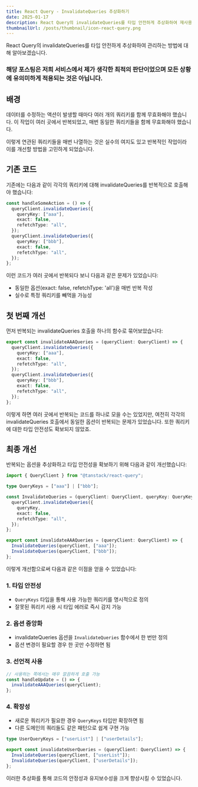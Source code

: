 ```yaml
---
title: React Query - InvalidateQueries 추상화하기
date: 2025-01-17
description: React Query의 invalidateQueries를 타입 안전하게 추상화하여 재사용성을 높이는 방법
thumbnailUrl: /posts/thumbnail/icon-react-query.png
---
```


React Query의 invalidateQueries를 타입 안전하게 추상화하여 관리하는 방법에 대해 알아보겠습니다.

<h3 className="text-center">
  해당 포스팅은 저희 서비스에서 제가 생각한 최적의 판단이었으며 모든 상황에
  유의미하게 적용되는 것은 아닙니다.
</h3>

## 배경

데이터를 수정하는 액션이 발생할 때마다 여러 개의 쿼리키를 함께 무효화해야 했습니다.
이 작업이 여러 곳에서 반복되었고, 매번 동일한 쿼리키들을 함께 무효화해야 했습니다.

이렇게 연관된 쿼리키들을 매번 나열하는 것은 실수의 여지도 있고 반복적인 작업이라 이를 개선할 방법을 고민하게 되었습니다.

## 기존 코드

기존에는 다음과 같이 각각의 쿼리키에 대해 invalidateQueries를 반복적으로 호출해야 했습니다:

```typescript
const handleSomeAction = () => {
  queryClient.invalidateQueries({
    queryKey: ["aaa"],
    exact: false,
    refetchType: "all",
  });
  queryClient.invalidateQueries({
    queryKey: ["bbb"],
    exact: false,
    refetchType: "all",
  });
};
```

이런 코드가 여러 곳에서 반복되다 보니 다음과 같은 문제가 있었습니다:

- 동일한 옵션(exact: false, refetchType: 'all')을 매번 반복 작성
- 실수로 특정 쿼리키를 빼먹을 가능성

## 첫 번째 개선

먼저 반복되는 invalidateQueries 호출을 하나의 함수로 묶어보았습니다:

```typescript
export const invalidateAAAQueries = (queryClient: QueryClient) => {
  queryClient.invalidateQueries({
    queryKey: ["aaa"],
    exact: false,
    refetchType: "all",
  });
  queryClient.invalidateQueries({
    queryKey: ["bbb"],
    exact: false,
    refetchType: "all",
  });
};
```

이렇게 하면 여러 곳에서 반복되는 코드를 하나로 모을 수는 있었지만,
여전히 각각의 invalidateQueries 호출에서 동일한 옵션이 반복되는 문제가 있었습니다.
또한 쿼리키에 대한 타입 안전성도 확보되지 않았죠.

## 최종 개선

반복되는 옵션을 추상화하고 타입 안전성을 확보하기 위해 다음과 같이 개선했습니다:

```typescript
import { QueryClient } from "@tanstack/react-query";

type QueryKeys = ["aaa"] | ["bbb"];

const InvalidateQueries = (queryClient: QueryClient, queryKey: QueryKeys) => {
  queryClient.invalidateQueries({
    queryKey,
    exact: false,
    refetchType: "all",
  });
};

export const invalidateAAAQueries = (queryClient: QueryClient) => {
  InvalidateQueries(queryClient, ["aaa"]);
  InvalidateQueries(queryClient, ["bbb"]);
};
```

이렇게 개선함으로써 다음과 같은 이점을 얻을 수 있었습니다:

### 1. 타입 안전성

- `QueryKeys` 타입을 통해 사용 가능한 쿼리키를 명시적으로 정의
- 잘못된 쿼리키 사용 시 타입 에러로 즉시 감지 가능

### 2. 옵션 중앙화

- invalidateQueries 옵션을 `InvalidateQueries` 함수에서 한 번만 정의
- 옵션 변경이 필요할 경우 한 곳만 수정하면 됨

### 3. 선언적 사용

```typescript
// 사용하는 쪽에서는 매우 깔끔하게 호출 가능
const handleUpdate = () => {
  invalidateAAAQueries(queryClient);
};
```

### 4. 확장성

- 새로운 쿼리키가 필요한 경우 `QueryKeys` 타입만 확장하면 됨
- 다른 도메인의 쿼리들도 같은 패턴으로 쉽게 구현 가능

```typescript
type UserQueryKeys = ["userList"] | ["userDetails"];

export const invalidateUserQueries = (queryClient: QueryClient) => {
  InvalidateQueries(queryClient, ["userList"]);
  InvalidateQueries(queryClient, ["userDetails"]);
};
```

이러한 추상화를 통해 코드의 안정성과 유지보수성을 크게 향상시킬 수 있었습니다.
